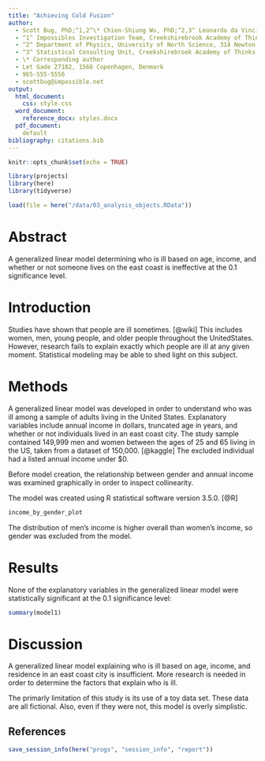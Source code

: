 ```yaml
---
title: "Achieving Cold Fusion"
author:
  - Scott Bug, PhD;^1,2^\* Chien-Shiung Wu, PhD;^2,3^ Leonardo da Vinci; George Washington Carver, MS;^1,2,3^ and Marie Curie^3^
  - ^1^ Impossibles Investigation Team, Creekshirebrook Academy of Thinks, Let Gade 27182, 1566 Copenhagen, Denmark
  - ^2^ Department of Physics, University of North Science, 314 Newton Blvd, Springfield CT 06003
  - ^3^ Statistical Consulting Unit, Creekshirebrook Academy of Thinks, 196 Normal Ave, Columbus, OH 
  - \* Corresponding author
  - Let Gade 27182, 1566 Copenhagen, Denmark
  - 965-555-5556
  - scottbug@impossible.net
output:
  html_document:
    css: style.css
  word_document:
    reference_docx: styles.docx
  pdf_document:
    default
bibliography: citations.bib
---
```


```r
knitr::opts_chunk$set(echo = TRUE)
```

```r
library(projects)
library(here)
library(tidyverse)
```

```r
load(file = here("/data/03_analysis_objects.RData"))
```

# Abstract

A generalized linear model determining who is ill based on age, income, and whether or not someone lives on the east coast is ineffective at the 0.1 significance level.

\pagebreak

# Introduction

Studies have shown that people are ill sometimes. [@wiki] This includes women, men, young people, and older people throughout the UnitedStates. However, research fails to explain exactly which people are ill at any given moment. Statistical modeling may be able to shed light on this subject. 

# Methods

A generalized linear model was developed in order to understand who was ill among a sample of adults living in the United States. Explanatory variables include annual income in dollars, truncated age in years, and whether or not individuals lived in an east coast city. The study sample contained 149,999 men and women between the ages of 25 and 65 living in the US, taken from a dataset of 150,000. [@kaggle] The excluded individual had a listed annual income under $0. 

Before model creation, the relationship between gender and annual income was examined graphically in order to inspect collinearity.

The model was created using R statistical software version 3.5.0. [@R]

```r
income_by_gender_plot
```

The distribution of men's income is higher overall than women's income, so gender was excluded from the model.

# Results

None of the explanatory variables in the generalized linear model were statistically significant at the 0.1 significance level:

```r
summary(model1)
```

# Discussion

A generalized linear model explaining who is ill based on age, income, and residence in an east coast city is insufficient. More research is needed in order to determine the factors that explain who is ill.

The primarly limitation of this study is its use of a toy data set. These data are all fictional. Also, even if they were not, this model is overly simplistic.

\pagebreak

## References

```r
save_session_info(here("progs", "session_info", "report"))
```

